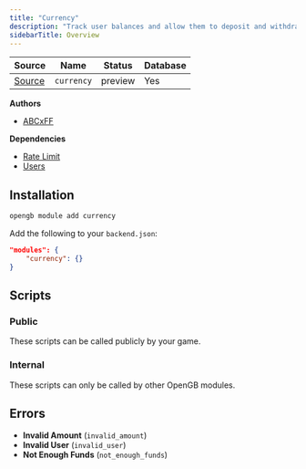 ```yaml
---
title: "Currency"
description: "Track user balances and allow them to deposit and withdraw."
sidebarTitle: Overview
---
```


| Source                                                                           | Name       | Status     | Database     |
| -------------------------------------------------------------------------------- | ---------- | ---------- | ------------ |
| [Source](https://github.com/rivet-gg/opengb-modules/tree/main/modules/currency) | `currency` | preview | Yes |

**Authors**

- [ABCxFF](https://github.com/ABCxFF)

**Dependencies**

- [Rate Limit](/modules/rate_limit/overview)
- [Users](/modules/users/overview)

## Installation

<Tabs>

<Tab title="CLI">

```sh CLI
opengb module add currency
```

</Tab>

<Tab title="backend.json">

Add the following to your `backend.json`:

```json backend.json
"modules": {
	"currency": {}
}

```
</Tab>

</Tabs>



## Scripts

### Public

These scripts can be called publicly by your game.

<CardGroup><Card title="Get Balance by Token" href="/modules/currency/scripts/get_balance_by_token"></Card></CardGroup>

### Internal

These scripts can only be called by other OpenGB modules.

<CardGroup><Card title="Deposit" href="/modules/currency/scripts/deposit"></Card><Card title="Get Balance" href="/modules/currency/scripts/get_balance"></Card><Card title="Set Balance" href="/modules/currency/scripts/set_balance"></Card><Card title="Withdraw" href="/modules/currency/scripts/withdraw"></Card></CardGroup>

## Errors

- **Invalid Amount** (`invalid_amount`) 
- **Invalid User** (`invalid_user`) 
- **Not Enough Funds** (`not_enough_funds`) 
